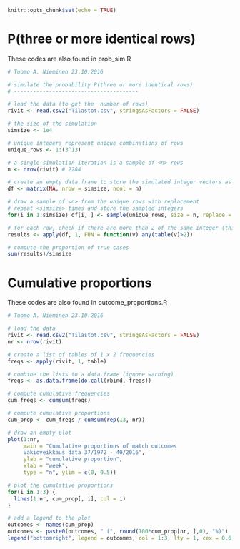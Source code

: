 

```r
knitr::opts_chunk$set(echo = TRUE)
```

# P(three or more identical rows)

These codes are also found in prob_sim.R

```r
# Tuomo A. Nieminen 23.10.2016

# simulate the probability P(three or more identical rows)
# ---------------------------------------

# load the data (to get the  number of rows)
rivit <- read.csv2("Tilastot.csv", stringsAsFactors = FALSE)

# the size of the simulation
simsize <- 1e4

# unique integers represent unique combinations of rows
unique_rows <- 1:(3^13)

# a single simulation iteration is a sample of <n> rows
n <- nrow(rivit) # 2284

# create an empty data.frame to store the simulated integer vectors as rows
df <- matrix(NA, nrow = simsize, ncol = n)

# draw a sample of <n> from the unique rows with replacement
# repeat <simsize> times and store the sampled integers
for(i in 1:simsize) df[i, ] <- sample(unique_rows, size = n, replace = T)

# for each row, check if there are more than 2 of the same integer (this might be slow)
results <- apply(df, 1, FUN = function(v) any(table(v)>2))

# compute the proportion of true cases
sum(results)/simsize

```


# Cumulative proportions

These codes are also found in outcome_proportions.R

```r
# Tuomo A. Nieminen 23.10.2016

# load the data
rivit <- read.csv2("Tilastot.csv", stringsAsFactors = FALSE)
nr <- nrow(rivit)

# create a list of tables of 1 x 2 frequencies
freqs <- apply(rivit, 1, table)

# combine the lists to a data.frame (ignore warning)
freqs <- as.data.frame(do.call(rbind, freqs))

# compute cumulative frequencies
cum_freqs <- cumsum(freqs)

# compute cumulative proportions
cum_prop <- cum_freqs / cumsum(rep(13, nr))

# draw an empty plot
plot(1:nr, 
     main = "Cumulative proportions of match outcomes
     Vakioveikkaus data 37/1972 - 40/2016",
     ylab = "cumulative proportion", 
     xlab = "week",
     type = "n", ylim = c(0, 0.5))

# plot the cumulative proportions
for(i in 1:3) {
  lines(1:nr, cum_prop[, i], col = i) 
}

# add a legend to the plot
outcomes <- names(cum_prop)
outcomes <- paste0(outcomes, " (", round(100*cum_prop[nr, ],0), "%)")
legend("bottomright", legend = outcomes, col = 1:3, lty = 1, cex = 0.6, pt.cex = 1)

```


